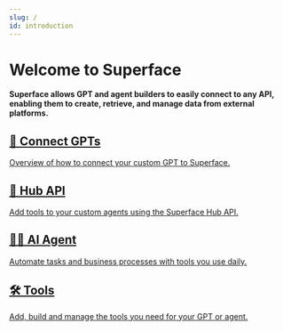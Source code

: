 ```yaml
---
slug: /
id: introduction
---
```



# Welcome to Superface

**Superface allows GPT and agent builders to easily connect to any API, enabling them to create, retrieve, and manage data from external platforms.**

<!--![A diagram that represents Superface as the connection between OpenAI Custom GPT and other tools](/img/HubIllustration2.webp)-->

<section className="row">
  <article className="col col--6 margin-bottom--sm">
    <a
      href="/docs/gpts/setup"
      className="card padding--lg cardContainer_node_modules-@docusaurus-theme-classic-lib-theme-DocCard-styles-module"
    >
      <h2>🤖 Connect GPTs</h2>
      <p>Overview of how to connect your custom GPT to Superface.</p>
    </a>
  </article>
  <article className="col col--6 margin-bottom--sm">
    <a
      href="/docs/api"
      className="card padding--lg cardContainer_node_modules-@docusaurus-theme-classic-lib-theme-DocCard-styles-module"
    >
      <h2>🔌 Hub API</h2>
      <p>Add tools to your custom agents using the Superface Hub API.</p>
    </a>
  </article>
</section>

<section className="row">
  <article className="col col--6 margin-bottom--sm">
    <a
      href="/docs/support"
      className="card padding--lg cardContainer_node_modules-@docusaurus-theme-classic-lib-theme-DocCard-styles-module"
    >
      <h2>👩‍💻 AI Agent</h2>
      <p>Automate tasks and business processes with tools you use daily.</p>
    </a>
  </article>
  <article className="col col--6 margin-bottom--sm">
    <a
      href="/docs/tools"
      className="card padding--lg cardContainer_node_modules-@docusaurus-theme-classic-lib-theme-DocCard-styles-module"
    >
      <h2>🛠️ Tools</h2>
      <p>Add, build and manage the tools you need for your GPT or agent.</p>
    </a>
  </article>

</section>
